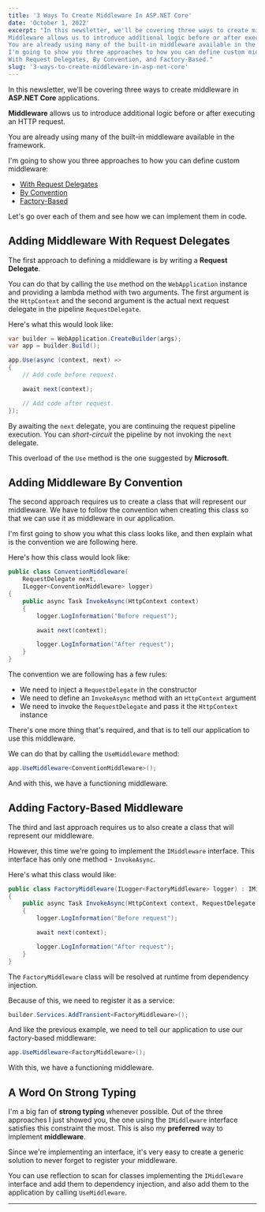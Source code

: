 ```yaml
---
title: '3 Ways To Create Middleware In ASP.NET Core'
date: 'October 1, 2022'
excerpt: "In this newsletter, we'll be covering three ways to create middleware in ASP.NET Core applications.
Middleware allows us to introduce additional logic before or after executing an HTTP request.
You are already using many of the built-in middleware available in the framework.
I'm going to show you three approaches to how you can define custom middleware:
With Request Delegates, By Convention, and Factory-Based."
slug: '3-ways-to-create-middleware-in-asp-net-core'
---
```


In this newsletter, we'll be covering three ways to create middleware in **ASP.NET Core** applications.

**Middleware** allows us to introduce additional logic before or after executing an HTTP request.

You are already using many of the built-in middleware available in the framework.

I'm going to show you three approaches to how you can define custom middleware:

- [With Request Delegates](#adding-middleware-with-request-delegates)
- [By Convention](#adding-middleware-by-convention)
- [Factory-Based](#adding-factory-based-middleware)

Let's go over each of them and see how we can implement them in code.

## Adding Middleware With Request Delegates

The first approach to defining a middleware is by writing a **Request Delegate**.

You can do that by calling the `Use` method on the `WebApplication` instance
and providing a lambda method with two arguments.
The first argument is the `HttpContext` and the second argument is
the actual next request delegate in the pipeline `RequestDelegate`.

Here's what this would look like:

```csharp
var builder = WebApplication.CreateBuilder(args);
var app = builder.Build();

app.Use(async (context, next) =>
{
    // Add code before request.

    await next(context);

    // Add code after request.
});
```

By awaiting the `next` delegate, you are continuing the request pipeline execution.
You can _short-circuit_ the pipeline by not invoking the `next` delegate.

This overload of the `Use` method is the one suggested by **Microsoft**.

## Adding Middleware By Convention

The second approach requires us to create a class that will represent our middleware.
We have to follow the convention when creating this class so that we can use it as middleware in our application.

I'm first going to show you what this class looks like, and then explain what is the convention we are following here.

Here's how this class would look like:

```csharp
public class ConventionMiddleware(
    RequestDelegate next,
    ILogger<ConventionMiddleware> logger)
{
    public async Task InvokeAsync(HttpContext context)
    {
        logger.LogInformation("Before request");

        await next(context);

        logger.LogInformation("After request");
    }
}
```

The convention we are following has a few rules:

- We need to inject a `RequestDelegate` in the constructor
- We need to define an `InvokeAsync` method with an `HttpContext` argument
- We need to invoke the `RequestDelegate` and pass it the `HttpContext` instance

There's one more thing that's required, and that is to tell our application to use this middleware.

We can do that by calling the `UseMiddleware` method:

```csharp
app.UseMiddleware<ConventionMiddleware>();
```

And with this, we have a functioning middleware.

## Adding Factory-Based Middleware

The third and last approach requires us to also create a class that will represent our middleware.

However, this time we're going to implement the `IMiddleware` interface.
This interface has only one method - `InvokeAsync`.

Here's what this class would like:

```csharp
public class FactoryMiddleware(ILogger<FactoryMiddleware> logger) : IMiddleware
{
    public async Task InvokeAsync(HttpContext context, RequestDelegate next)
    {
        logger.LogInformation("Before request");

        await next(context);

        logger.LogInformation("After request");
    }
}
```

The `FactoryMiddleware` class will be resolved at runtime from dependency injection.

Because of this, we need to register it as a service:

```csharp
builder.Services.AddTransient<FactoryMiddleware>();
```

And like the previous example, we need to tell our application to use our factory-based middleware:

```csharp
app.UseMiddleware<FactoryMiddleware>();
```

With this, we have a functioning middleware.

## A Word On Strong Typing

I'm a big fan of **strong typing** whenever possible.
Out of the three approaches I just showed you, the one using the
`IMiddleware` interface satisfies this constraint the most.
This is also my **preferred** way to implement **middleware**.

Since we're implementing an interface, it's very easy to create
a generic solution to never forget to register your middleware.

You can use reflection to scan for classes implementing
the `IMiddleware` interface and add them to dependency injection,
and also add them to the application by calling `UseMiddleware`.

---
